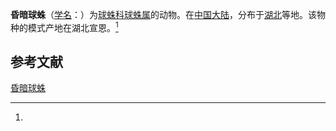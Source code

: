 {{Speciesbox
| name = 昏暗球蛛
| status = 
| status_system = 
| image = 
| genus = Theridion
| species = obscuratum
| authority = (Zhu, 1998)<ref name='id13146'>{{cite web| url =http://www.bioinfo.cn/db05/BjdwSpecies.php?action=view&id=13146| title =昏暗球蛛| work =《中国动物物种编目数据库》| publisher =中国科学院微生物研究所| author =中国科学院动物研究所| accessdate =2009-04-28| deadurl =yes| archiveurl =https://web.archive.org/web/20131203122335/http://www.bioinfo.cn/db05/BjdwSpecies.php?action=view| archivedate =2013-12-03}}</ref>
}}

'''昏暗球蛛'''（[[学名|学名]]：{{lang|la|''Theridion obscuratum''}}）为[[球蛛科|球蛛科]][[球蛛属|球蛛属]]的动物。在[[中国大陆|中国大陆]]，分布于[[湖北|湖北]]等地。该物种的模式产地在湖北宣恩。<ref name='id13146'/>

== 参考文献 ==
{{reflist}}

{{Wikispecies|Theridion obscuratum}}
{{Taxonbar|from=Q1986282}}

[[Category:球蛛属|昏暗球蛛]]


{{蜘蛛小作品}}